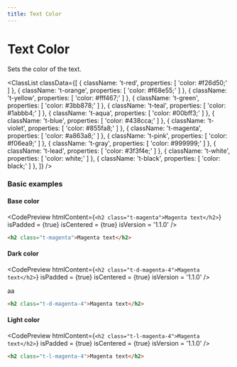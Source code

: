 ```yaml
---
title: Text Color
---
```



# Text Color

Sets the color of the text.

<ClassList
  classData={[
    {
      className: 't-red',
      properties: [
        'color: #f26d50;'
      ]
    },
    {
      className: 't-orange',
      properties: [
        'color: #f68e55;'
      ]
    },
    {
      className: 't-yellow',
      properties: [
        'color: #fff467;'
      ]
    },
    {
      className: 't-green',
      properties: [
        'color: #3bb878;'
      ]
    },
    {
      className: 't-teal',
      properties: [
        'color: #1abbb4;'
      ]
    },
    {
      className: 't-aqua',
      properties: [
        'color: #00bff3;'
      ]
    },
    {
      className: 't-blue',
      properties: [
        'color: #438cca;'
      ]
    },
    {
      className: 't-violet',
      properties: [
        'color: #855fa8;'
      ]
    },
    {
      className: 't-magenta',
      properties: [
        'color: #a863a8;'
      ]
    },
    {
      className: 't-pink',
      properties: [
        'color: #f06ea9;'
      ]
    },
    {
      className: 't-gray',
      properties: [
        'color: #999999;'
      ]
    },
    {
      className: 't-lead',
      properties: [
        'color: #3f3f4e;'
      ]
    },
    {
      className: 't-white',
      properties: [
        'color: white;'
      ]
    },
    {
      className: 't-black',
      properties: [
        'color: black;'
      ]
    },
  ]}
/>

### Basic examples

#### Base color

<CodePreview
  htmlContent={`
    <h2 class="t-magenta">Magenta text</h2>
  `}
  isPadded = {true}
  isCentered = {true}
  isVersion = '1.1.0'
/>

```html
<h2 class="t-magenta">Magenta text</h2>
```

#### Dark color

<CodePreview
  htmlContent={`
    <h2 class="t-d-magenta-4">Magenta text</h2>
  `}
  isPadded = {true}
  isCentered = {true}
  isVersion = '1.1.0'
/>

<CodeBlock>
aa
</CodeBlock>

```html
<h2 class="t-d-magenta-4">Magenta text</h2>
```

#### Light color

<CodePreview
  htmlContent={`
    <h2 class="t-l-magenta-4">Magenta text</h2>
  `}
  isPadded = {true}
  isCentered = {true}
  isVersion = '1.1.0'
/>

```html
<h2 class="t-l-magenta-4">Magenta text</h2>
```